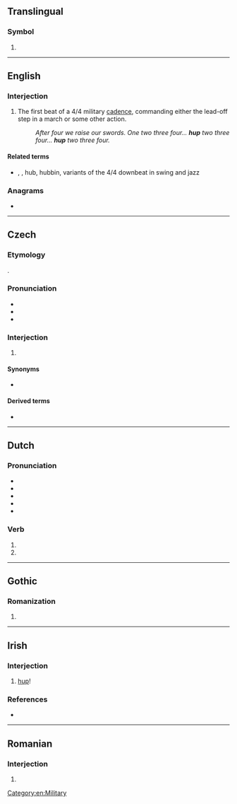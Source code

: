 ==Translingual==

===Symbol===
{{mul-symbol}}

# {{ISO 639|2&3}}

----

==English==

===Interjection===
{{en-interj}}

# The first beat of a 4/4 military [[cadence]], commanding either the lead-off step in a march or some other action.
#: ''After four we raise our swords. One two three four... '''hup''' two three four... '''hup''' two three four.''

====Related terms====
* {{sense|beat}} {{l|en|hep}}, {{l|en|hip}}, hub, hubbin, variants of the 4/4 downbeat in swing and jazz

===Anagrams===
* {{anagrams|en|a=hpu|PHU|Phu|UHP|puh}}

[[Category:en:Military]]

----

==Czech==

===Etymology===
{{onomatopoeic|cs}}.

===Pronunciation===
* {{IPA|cs|/ɦup/}}
* {{rhymes|cs|up|s=1}}
* {{homophones|cs|hub}}

===Interjection===
{{cs-interjection}}

# {{non-gloss definition|Interjection describing a quick, jumping movement}}

====Synonyms====
* {{l|cs|hop}}

====Derived terms====
* {{l|cs|hupsnout}}

----

==Dutch==

===Pronunciation===
* {{IPA|nl|/ɦʏp/}}
* {{audio|nl|Nl-hup.ogg|Audio}}
* {{hyphenation|nl|hup}}
* {{rhymes|nl|ʏp}}
* {{homophones|nl|Hub}}

===Verb===
{{head|nl|verb form}}

# {{nl-verb form of|p=1|n=sg|t=pres|m=ind|huppen}}
# {{nl-verb form of|m=imp|huppen}}

----

==Gothic==

===Romanization===
{{got-rom}}

# {{romanization of|got|𐌷𐌿𐍀}}

----

==Irish==

===Interjection===
{{head|ga|interjection|head=hup!}}

# [[#English|hup]]!

===References===
* {{R:ga:Ó Dónaill}}

----

==Romanian==

===Interjection===
{{head|ro|interjection}}

# {{alternative form of|ro|hop}}
